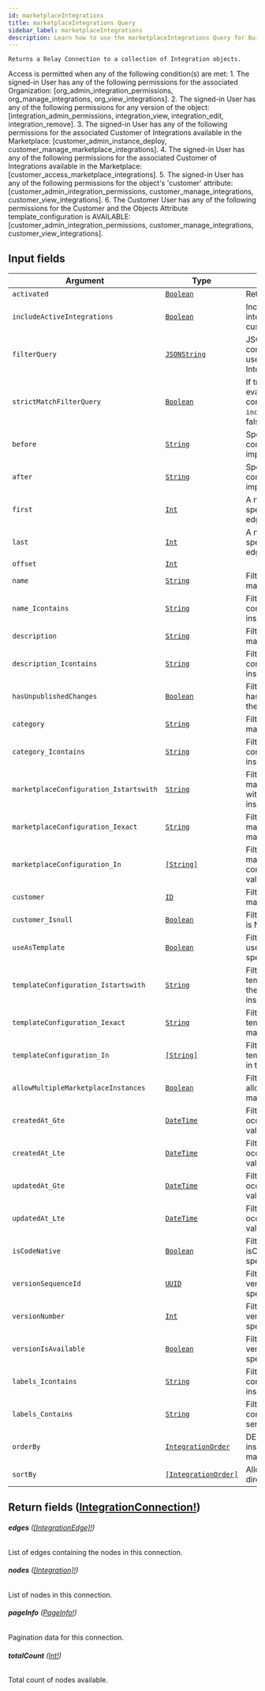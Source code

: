 ```yaml
---
id: marketplaceIntegrations
title: marketplaceIntegrations Query
sidebar_label: marketplaceIntegrations
description: Learn how to use the marketplaceIntegrations Query for Builder's API.
---
```


    Returns a Relay Connection to a collection of Integration objects.

Access is permitted when any of the following condition(s) are met: 1. The signed-in User has any of the following permissions for the associated Organization: [org_admin_integration_permissions, org_manage_integrations, org_view_integrations]. 2. The signed-in User has any of the following permissions for any version of the object: [integration_admin_permissions, integration_view, integration_edit, integration_remove]. 3. The signed-in User has any of the following permissions for the associated Customer of Integrations available in the Marketplace: [customer_admin_instance_deploy, customer_manage_marketplace_integrations]. 4. The signed-in User has any of the following permissions for the associated Customer of Integrations available in the Marketplace: [customer_access_marketplace_integrations]. 5. The signed-in User has any of the following permissions for the object's 'customer' attribute: [customer_admin_integration_permissions, customer_manage_integrations, customer_view_integrations]. 6. The Customer User has any of the following permissions for the Customer and the Objects Attribute template_configuration is AVAILABLE: [customer_admin_integration_permissions, customer_manage_integrations, customer_view_integrations].

## Input fields

| Argument                               | Type                                                                 | Description                                                                                                                                                  |
| -------------------------------------- | -------------------------------------------------------------------- | ------------------------------------------------------------------------------------------------------------------------------------------------------------ |
| `activated`                            | [`Boolean`](/docs/composer/builder/api/schema/scalar/Boolean.mdx)                           | Return only activated Integrations                                                                                                                           |
| `includeActiveIntegrations`            | [`Boolean`](/docs/composer/builder/api/schema/scalar/Boolean.mdx)                           | Include non-marketplace integrations deployed to the customer of the caller                                                                                  |
| `filterQuery`                          | [`JSONString`](/docs/composer/builder/api/schema/scalar/JSONString.mdx)                     | JSON structure defining a conditional logic expression tree to use for including specific Integrations.                                                      |
| `strictMatchFilterQuery`               | [`Boolean`](/docs/composer/builder/api/schema/scalar/Boolean.mdx)                           | If true, `filterQuery` will be evaluated by ANDing the conditions with `activated` and `includeActiveIntegrations`. If false, it will be evaluated using OR. |
| `before`                               | [`String`](/docs/composer/builder/api/schema/scalar/String.mdx)                             | Specifies a cursor for use in combination with `last` to implement backward pagination.                                                                      |
| `after`                                | [`String`](/docs/composer/builder/api/schema/scalar/String.mdx)                             | Specifies a cursor for use in combination with `first` to implement forward pagination.                                                                      |
| `first`                                | [`Int`](/docs/composer/builder/api/schema/scalar/Int.mdx)                                   | A non-negative integer that specifies to return at most `first` edges after the `after` cursor.                                                              |
| `last`                                 | [`Int`](/docs/composer/builder/api/schema/scalar/Int.mdx)                                   | A non-negative integer that specifies to return at most `last` edges before the `before` cursor.                                                             |
| `offset`                               | [`Int`](/docs/composer/builder/api/schema/scalar/Int.mdx)                                   |                                                                                                                                                              |
| `name`                                 | [`String`](/docs/composer/builder/api/schema/scalar/String.mdx)                             | Filter for objects where name matches the specified value.                                                                                                   |
| `name_Icontains`                       | [`String`](/docs/composer/builder/api/schema/scalar/String.mdx)                             | Filter for objects where name contains the specified value (case insensitive).                                                                               |
| `description`                          | [`String`](/docs/composer/builder/api/schema/scalar/String.mdx)                             | Filter for objects where description matches the specified value.                                                                                            |
| `description_Icontains`                | [`String`](/docs/composer/builder/api/schema/scalar/String.mdx)                             | Filter for objects where description contains the specified value (case insensitive).                                                                        |
| `hasUnpublishedChanges`                | [`Boolean`](/docs/composer/builder/api/schema/scalar/Boolean.mdx)                           | Filter for objects where hasUnpublishedChanges matches the specified value.                                                                                  |
| `category`                             | [`String`](/docs/composer/builder/api/schema/scalar/String.mdx)                             | Filter for objects where category matches the specified value.                                                                                               |
| `category_Icontains`                   | [`String`](/docs/composer/builder/api/schema/scalar/String.mdx)                             | Filter for objects where category contains the specified value (case insensitive).                                                                           |
| `marketplaceConfiguration_Istartswith` | [`String`](/docs/composer/builder/api/schema/scalar/String.mdx)                             | Filter for objects where marketplaceConfiguration starts with the specified value (case insensitive).                                                        |
| `marketplaceConfiguration_Iexact`      | [`String`](/docs/composer/builder/api/schema/scalar/String.mdx)                             | Filter for objects where marketplaceConfiguration.iexact matches the specified value.                                                                        |
| `marketplaceConfiguration_In`          | [`[String]`](/docs/composer/builder/api/schema/scalar/String.mdx)                           | Filter for objects where marketplaceConfiguration is contained in the list of specified values.                                                              |
| `customer`                             | [`ID`](/docs/composer/builder/api/schema/scalar/ID.mdx)                                     | Filter for objects where customer matches the specified ID.                                                                                                  |
| `customer_Isnull`                      | [`Boolean`](/docs/composer/builder/api/schema/scalar/Boolean.mdx)                           | Filter for objects where customer is NULL.                                                                                                                   |
| `useAsTemplate`                        | [`Boolean`](/docs/composer/builder/api/schema/scalar/Boolean.mdx)                           | Filter for objects where useAsTemplate matches the specified value.                                                                                          |
| `templateConfiguration_Istartswith`    | [`String`](/docs/composer/builder/api/schema/scalar/String.mdx)                             | Filter for objects where templateConfiguration starts with the specified value (case insensitive).                                                           |
| `templateConfiguration_Iexact`         | [`String`](/docs/composer/builder/api/schema/scalar/String.mdx)                             | Filter for objects where templateConfiguration.iexact matches the specified value.                                                                           |
| `templateConfiguration_In`             | [`[String]`](/docs/composer/builder/api/schema/scalar/String.mdx)                           | Filter for objects where templateConfiguration is contained in the list of specified values.                                                                 |
| `allowMultipleMarketplaceInstances`    | [`Boolean`](/docs/composer/builder/api/schema/scalar/Boolean.mdx)                           | Filter for objects where allowMultipleMarketplaceInstances matches the specified value.                                                                      |
| `createdAt_Gte`                        | [`DateTime`](/docs/composer/builder/api/schema/scalar/DateTime.mdx)                         | Filter for objects where createdAt occurs on or after the specified value.                                                                                   |
| `createdAt_Lte`                        | [`DateTime`](/docs/composer/builder/api/schema/scalar/DateTime.mdx)                         | Filter for objects where createdAt occurs on or before the specified value.                                                                                  |
| `updatedAt_Gte`                        | [`DateTime`](/docs/composer/builder/api/schema/scalar/DateTime.mdx)                         | Filter for objects where updatedAt occurs on or after the specified value.                                                                                   |
| `updatedAt_Lte`                        | [`DateTime`](/docs/composer/builder/api/schema/scalar/DateTime.mdx)                         | Filter for objects where updatedAt occurs on or before the specified value.                                                                                  |
| `isCodeNative`                         | [`Boolean`](/docs/composer/builder/api/schema/scalar/Boolean.mdx)                           | Filter for objects where isCodeNative matches the specified value.                                                                                           |
| `versionSequenceId`                    | [`UUID`](/docs/composer/builder/api/schema/scalar/UUID.mdx)                                 | Filter for objects where versionSequenceId matches the specified value.                                                                                      |
| `versionNumber`                        | [`Int`](/docs/composer/builder/api/schema/scalar/Int.mdx)                                   | Filter for objects where versionNumber matches the specified value.                                                                                          |
| `versionIsAvailable`                   | [`Boolean`](/docs/composer/builder/api/schema/scalar/Boolean.mdx)                           | Filter for objects where versionIsAvailable matches the specified value.                                                                                     |
| `labels_Icontains`                     | [`String`](/docs/composer/builder/api/schema/scalar/String.mdx)                             | Filter for objects where labels contains the specified value (case insensitive).                                                                             |
| `labels_Contains`                      | [`String`](/docs/composer/builder/api/schema/scalar/String.mdx)                             | Filter for objects where labels contains the specified value (case sensitive).                                                                               |
| `orderBy`                              | [`IntegrationOrder`](/docs/composer/builder/api/schema/input_object/IntegrationOrder.mdx)   | DEPRECATED. Prefer using sort_by instead as it allows ordering by many fields.                                                                               |
| `sortBy`                               | [`[IntegrationOrder]`](/docs/composer/builder/api/schema/input_object/IntegrationOrder.mdx) | Allows specifying many field and direction pairs to sort results by.                                                                                         |

## Return fields ([IntegrationConnection!](/docs/composer/builder/api/schema/object/IntegrationConnection.mdx))

###### <b>edges</b> ([[IntegrationEdge]!](/docs/composer/builder/api/schema/object/IntegrationEdge.mdx))

List of edges containing the nodes in this connection.

###### <b>nodes</b> ([[Integration]!](/docs/composer/builder/api/schema/object/Integration.mdx))

List of nodes in this connection.

###### <b>pageInfo</b> ([PageInfo!](/docs/composer/builder/api/schema/object/PageInfo.mdx))

Pagination data for this connection.

###### <b>totalCount</b> ([Int!](/docs/composer/builder/api/schema/scalar/Int.mdx))

Total count of nodes available.
